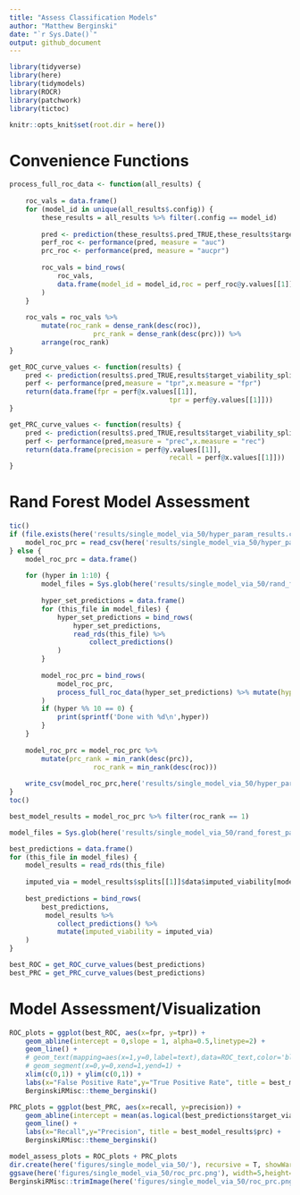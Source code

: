 ```yaml
---
title: "Assess Classification Models"
author: "Matthew Berginski"
date: "`r Sys.Date()`"
output: github_document
---
```


```r
library(tidyverse)
library(here)
library(tidymodels)
library(ROCR)
library(patchwork)
library(tictoc)

knitr::opts_knit$set(root.dir = here())
```

# Convenience Functions

```r
process_full_roc_data <- function(all_results) {
	
	roc_vals = data.frame()
	for (model_id in unique(all_results$.config)) {
		these_results = all_results %>% filter(.config == model_id)
		
		pred <- prediction(these_results$.pred_TRUE,these_results$target_viability_split)
		perf_roc <- performance(pred, measure = "auc")
		prc_roc <- performance(pred, measure = "aucpr")
		
		roc_vals = bind_rows(
			roc_vals,
			data.frame(model_id = model_id,roc = perf_roc@y.values[[1]],prc = prc_roc@y.values[[1]] )
		)
	}
	
	roc_vals = roc_vals %>%
		mutate(roc_rank = dense_rank(desc(roc)),
					 prc_rank = dense_rank(desc(prc))) %>%
		arrange(roc_rank)
}

get_ROC_curve_values <- function(results) {
	pred <- prediction(results$.pred_TRUE,results$target_viability_split)
	perf <- performance(pred,measure = "tpr",x.measure = "fpr")
	return(data.frame(fpr = perf@x.values[[1]],
										tpr = perf@y.values[[1]]))
}

get_PRC_curve_values <- function(results) {
	pred <- prediction(results$.pred_TRUE,results$target_viability_split)
	perf <- performance(pred,measure = "prec",x.measure = "rec")
	return(data.frame(precision = perf@y.values[[1]],
										recall = perf@x.values[[1]]))
}
```

# Rand Forest Model Assessment

```r
tic()
if (file.exists(here('results/single_model_via_50/hyper_param_results.csv'))) {
	model_roc_prc = read_csv(here('results/single_model_via_50/hyper_param_results.csv'))
} else {
	model_roc_prc = data.frame()
	
	for (hyper in 1:10) {
		model_files = Sys.glob(here('results/single_model_via_50/rand_forest_param_scan/',sprintf('hyper%03d*.rds', hyper)))
		
		hyper_set_predictions = data.frame()
		for (this_file in model_files) {
			hyper_set_predictions = bind_rows(
				hyper_set_predictions,
				read_rds(this_file) %>% 
					collect_predictions() 
			)
		}
		
		model_roc_prc = bind_rows(
			model_roc_prc,
			process_full_roc_data(hyper_set_predictions) %>% mutate(hyper_set = hyper)
		)
		if (hyper %% 10 == 0) {
			print(sprintf('Done with %d\n',hyper))
		}
	}
	
	model_roc_prc = model_roc_prc %>% 
		mutate(prc_rank = min_rank(desc(prc)), 
					 roc_rank = min_rank(desc(roc)))
	
	write_csv(model_roc_prc,here('results/single_model_via_50/hyper_param_results.csv'))
}
toc()
```

```r
best_model_results = model_roc_prc %>% filter(roc_rank == 1)

model_files = Sys.glob(here('results/single_model_via_50/rand_forest_param_scan/',sprintf('hyper%03d*.rds', best_model_results$hyper_set)))

best_predictions = data.frame()
for (this_file in model_files) {
	model_results = read_rds(this_file)
	
	imputed_via = model_results$splits[[1]]$data$imputed_viability[model_results$splits[[1]]$out_id]
	
	best_predictions = bind_rows(
		best_predictions,
		 model_results %>%
			collect_predictions() %>%
			mutate(imputed_viability = imputed_via)
	)
}

best_ROC = get_ROC_curve_values(best_predictions)
best_PRC = get_PRC_curve_values(best_predictions)
```

# Model Assessment/Visualization

```r
ROC_plots = ggplot(best_ROC, aes(x=fpr, y=tpr)) + 
	geom_abline(intercept = 0,slope = 1, alpha=0.5,linetype=2) +
	geom_line() + 
	# geom_text(mapping=aes(x=1,y=0,label=text),data=ROC_text,color='black',vjust="inward",hjust="inward",size=3.5) +
	# geom_segment(x=0,y=0,xend=1,yend=1) +
	xlim(c(0,1)) + ylim(c(0,1)) +
	labs(x="False Positive Rate",y="True Positive Rate", title = best_model_results$roc) +
	BerginskiRMisc::theme_berginski()

PRC_plots = ggplot(best_PRC, aes(x=recall, y=precision)) + 
	geom_abline(intercept = mean(as.logical(best_predictions$target_viability_split)),slope = 0, alpha=0.5,linetype=2) +
	geom_line() + 
	labs(x="Recall",y="Precision", title = best_model_results$prc) +
	BerginskiRMisc::theme_berginski()

model_assess_plots = ROC_plots + PRC_plots
dir.create(here('figures/single_model_via_50/'), recursive = T, showWarnings = F)
ggsave(here('figures/single_model_via_50/roc_prc.png'), width=5,height=2.5)
BerginskiRMisc::trimImage(here('figures/single_model_via_50/roc_prc.png'))
```
